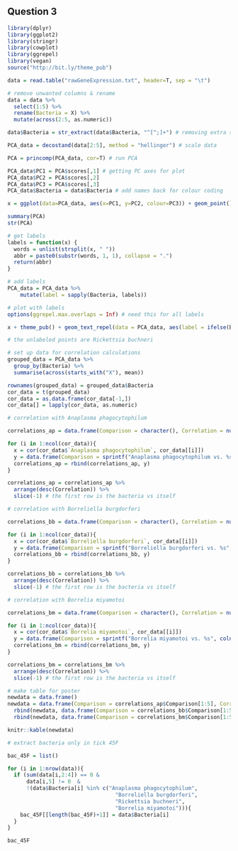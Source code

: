 
## Question 3

```r
library(dplyr)
library(ggplot2)
library(stringr)
library(cowplot)
library(ggrepel)
library(vegan)
source("http://bit.ly/theme_pub")
```

```r
data = read.table("rawGeneExpression.txt", header=T, sep = "\t")

# remove unwanted columns & rename
data = data %>% 
  select(1:5) %>%
  rename(Bacteria = X) %>%
  mutate(across(2:5, as.numeric))

data$Bacteria = str_extract(data$Bacteria, "^[^;]+") # removing extra stuff from bacteria name
```

```r
PCA_data = decostand(data[2:5], method = "hellinger") # scale data

PCA = princomp(PCA_data, cor=T) # run PCA

PCA_data$PC1 = PCA$scores[,1] # getting PC axes for plot
PCA_data$PC2 = PCA$scores[,2]
PCA_data$PC3 = PCA$scores[,3]
PCA_data$Bacteria = data$Bacteria # add names back for colour coding

x = ggplot(data=PCA_data, aes(x=PC1, y=PC2, colour=PC3)) + geom_point() + theme_pub() + scale_color_gradient(low = "lightblue", high = "red")
```

```r
summary(PCA)
str(PCA)
```

```r
# get labels
labels = function(x) {
  words = unlist(strsplit(x, " "))
  abbr = paste0(substr(words, 1, 1), collapse = ".")
  return(abbr)
}

# add labels
PCA_data = PCA_data %>%
    mutate(label = sapply(Bacteria, labels))

# plot with labels
options(ggrepel.max.overlaps = Inf) # need this for all labels

x + theme_pub() + geom_text_repel(data = PCA_data, aes(label = ifelse(Bacteria == "Rickettsia buchneri", "", label)), size = 3, alpha = 0.5,)

# the unlabeled points are Rickettsia buchneri
```

```r
# set up data for correlation calculations
grouped_data = PCA_data %>%
  group_by(Bacteria) %>%
  summarise(across(starts_with("X"), mean))

rownames(grouped_data) = grouped_data$Bacteria
cor_data = t(grouped_data)
cor_data = as.data.frame(cor_data[-1,])
cor_data[] = lapply(cor_data, as.numeric)
```

```r
# correlation with Anaplasma phagocytophilum

correlations_ap = data.frame(Comparison = character(), Correlation = numeric())

for (i in 1:ncol(cor_data)){
  x = cor(cor_data$`Anaplasma phagocytophilum`, cor_data[[i]])
  y = data.frame(Comparison = sprintf("Anaplasma phagocytophilum vs. %s", colnames(cor_data[i])), Correlation = x)
  correlations_ap = rbind(correlations_ap, y)
}

correlations_ap = correlations_ap %>%
  arrange(desc(Correlation)) %>%
  slice(-1) # the first row is the bacteria vs itself
```

```r
# correlation with Borreliella burgdorferi

correlations_bb = data.frame(Comparison = character(), Correlation = numeric())

for (i in 1:ncol(cor_data)){
  x = cor(cor_data$`Borreliella burgdorferi`, cor_data[[i]])
  y = data.frame(Comparison = sprintf("Borreliella burgdorferi vs. %s", colnames(cor_data[i])), Correlation = x)
  correlations_bb = rbind(correlations_bb, y)
}

correlations_bb = correlations_bb %>%
  arrange(desc(Correlation)) %>%
  slice(-1) # the first row is the bacteria vs itself
```

```r
# correlation with Borrelia miyamotoi

correlations_bm = data.frame(Comparison = character(), Correlation = numeric())

for (i in 1:ncol(cor_data)){
  x = cor(cor_data$`Borrelia miyamotoi`, cor_data[[i]])
  y = data.frame(Comparison = sprintf("Borrelia miyamotoi vs. %s", colnames(cor_data[i])), Correlation = x)
  correlations_bm = rbind(correlations_bm, y)
}

correlations_bm = correlations_bm %>%
  arrange(desc(Correlation)) %>%
  slice(-1) # the first row is the bacteria vs itself
```


```r
# make table for poster
newdata = data.frame()
newdata = data.frame(Comparison = correlations_ap$Comparison[1:5], Correlation = correlations_ap$Correlation[1:5]) %>%
  rbind(newdata, data.frame(Comparison = correlations_bb$Comparison[1:5], Correlation = correlations_bb$Correlation[1:5])) %>%
  rbind(newdata, data.frame(Comparison = correlations_bm$Comparison[1:5], Correlation = correlations_bm$Correlation[1:5]))

knitr::kable(newdata)
```

```r
# extract bacteria only in tick 45F

bac_45F = list()

for (i in 1:nrow(data)){
  if (sum(data[i,2:4]) == 0 &
      data[i,5] != 0  &
      !(data$Bacteria[i] %in% c("Anaplasma phagocytophilum",
                                  "Borreliella burgdorferi",
                                  "Rickettsia buchneri",
                                  "Borrelia miyamotoi"))){
    bac_45F[[length(bac_45F)+1]] = data$Bacteria[i]
  }
}

bac_45F
```




